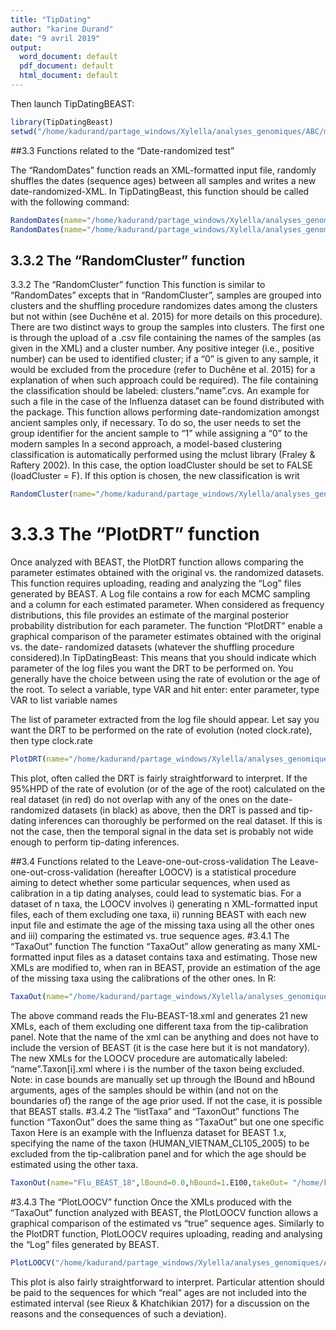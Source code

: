 ```yaml
---
title: "TipDating"
author: "karine Durand"
date: "9 avril 2019"
output:
  word_document: default
  pdf_document: default
  html_document: default
---
```

Then launch TipDatingBEAST:

```r
library(TipDatingBeast)
setwd("/home/kadurand/partage_windows/Xylella/analyses_genomiques/ABC/myscripts/Tip-Dating/TipDatingBeast/")
```

##3.3 Functions related to the "Date-randomized test"

The "RandomDates" function reads an XML-formatted input file, randomly shuffles the
dates (sequence ages) between all samples and writes a new date-randomized-XML. In
TipDatingBeast, this function should be called with the following command:


```r
RandomDates(name="/home/kadurand/partage_windows/Xylella/analyses_genomiques/ABC/myscripts/Tip-Dating/TipDatingBeast/example/Flu_BEAST_18",reps=20)
RandomDates(name="/home/kadurand/partage_windows/Xylella/analyses_genomiques/ABC/myscripts/Tip-Dating/TipDatingBeast/example/paucamultiplex",reps=20)
```

## 3.3.2 The "RandomCluster" function

3.3.2 The "RandomCluster" function
This function is similar to "RandomDates" excepts that in "RandomCluster", samples are
grouped into clusters and the shuffling procedure randomizes dates among the clusters but
not within (see Duchêne et al. 2015) for more details on this procedure). There are two
distinct ways to group the samples into clusters. The first one is through the upload of a
.csv file containing the names of the samples (as given in the XML) and a cluster number.
Any positive integer (i.e., positive number) can be used to identified cluster; if a "0" is given
to any sample, it would be excluded from the procedure (refer to Duchêne et al. 2015) for a
explanation of when such approach could be required). The file containing the
classification should be labeled: clusters."name".cvs. An example for such a file in the case
of the Influenza dataset can be found distributed with the package. This function allows
performing date-randomization amongst ancient samples only, if necessary. To do so, the
user needs to set the group identifier for the ancient sample to “1” while assigning a “0” to
the modern samples
In a second approach, a model-based clustering classification is automatically performed
using the mclust library (Fraley & Raftery 2002). In this case, the option loadCluster should
be set to FALSE (loadCluster = F). If this option is chosen, the new classification is writ

```r
RandomCluster(name="/home/kadurand/partage_windows/Xylella/analyses_genomiques/ABC/myscripts/Tip-Dating/TipDatingBeast/example/Flu_BEAST_232",reps=20,loadCluster=T)
```

# 3.3.3 The "PlotDRT" function
Once analyzed with BEAST, the PlotDRT function allows comparing the parameter
estimates obtained with the original vs. the randomized datasets. This function requires
uploading, reading and analyzing the "Log" files generated by BEAST. A Log file contains a
row for each MCMC sampling and a column for each estimated parameter. When
considered as frequency distributions, this file provides an estimate of the marginal
posterior probability distribution for each parameter. The function "PlotDRT" enable a
graphical comparison of the parameter estimates obtained with the original vs. the date-
randomized datasets (whatever the shuffling procedure considered).In TipDatingBeast:
This means that you should indicate which parameter of the log files you want the DRT to
be performed on. You generally have the choice between using the rate of evolution or the
age of the root. To select a variable, type VAR and hit enter:
enter parameter, type VAR to list variable names

The list of parameter extracted from the log file should appear. Let say you want the DRT to
be performed on the rate of evolution (noted clock.rate), then type clock.rate
```r
PlotDRT(name="/home/kadurand/partage_windows/Xylella/analyses_genomiques/ABC/myscripts/Tip-Dating/TipDatingBeast/RDT Logs/Flu_BEAST_18",reps=10,burnin=0.1)
```

This plot, often called the DRT is fairly straightforward to interpret. If the 95%HPD of the
rate of evolution (or of the age of the root) calculated on the real dataset (in red) do not
overlap with any of the ones on the date-randomized datasets (in black) as above, then the
DRT is passed and tip-dating inferences can thoroughly be performed on the real dataset. If
this is not the case, then the temporal signal in the data set is probably not wide enough to
perform tip-dating inferences.

##3.4 Functions related to the Leave-one-out-cross-validation
The Leave-one-out-cross-validation (hereafter LOOCV) is a statistical procedure aiming to
detect whether some particular sequences, when used as calibration in a tip dating
analyses, could lead to systematic bias.
For a dataset of n taxa, the LOOCV involves i) generating n XML-formatted input files, each
of them excluding one taxa, ii) running BEAST with each new input file and estimate the age
of the missing taxa using all the other ones and iii) comparing the estimated vs. true
sequence ages.
#3.4.1 The "TaxaOut" function
The function "TaxaOut" allow generating as many XML-formatted input files as a dataset
contains taxa and estimating. Those new XMLs are modified to, when ran in BEAST, provide
an estimation of the age of the missing taxa using the calibrations of the other ones. In R:
```r
TaxaOut(name="/home/kadurand/partage_windows/Xylella/analyses_genomiques/ABC/myscripts/Tip-Dating/TipDatingBeast/example/Flu_BEAST_18",lBound=0.0, hBound=1.E100)
```

The above command reads the Flu-BEAST-18.xml and generates 21 new XMLs, each of
them excluding one different taxa from the tip-calibration panel. Note that the name of the
xml can be anything and does not have to include the version of BEAST (it is the case here
but it is not mandatory). The new XMLs for the LOOCV procedure are automatically
labeled: "name".Taxon[i].xml where i is the number of the taxon being excluded.
Note: in case bounds are manually set up through the lBound and hBound arguments, ages of
the samples should be within (and not on the boundaries of) the range of the age prior used. If
not the case, it is possible that BEAST stalls.
#3.4.2 The "listTaxa" and "TaxonOut" functions
The function "TaxonOut" does the same thing as "TaxaOut" but one one specific Taxon
Here is an example with the Influenza dataset for BEAST 1.x, specifying the name of the
taxon (HUMAN_VIETNAM_CL105_2005) to be excluded from the tip-calibration panel and
for which the age should be estimated using the other taxa.

```r
TaxonOut(name="Flu_BEAST_18",lBound=0.0,hBound=1.E100,takeOut= "/home/kadurand/partage_windows/Xylella/analyses_genomiques/ABC/myscripts/Tip-Dating/TipDatingBeast/example/HUMAN_VIETNAM_CL105_2005")
```

#3.4.3 The "PlotLOOCV" function
Once the XMLs produced with the "TaxaOut" function analyzed with BEAST, the PlotLOOCV
function allows a graphical comparison of the estimated vs "true" sequence ages. Similarly
to the PlotDRT function, PlotLOOCV requires uploading, reading and analysing the "Log"
files generated by BEAST.

```r
PlotLOOCV("/home/kadurand/partage_windows/Xylella/analyses_genomiques/ABC/myscripts/Tip-Dating/TipDatingBeast/LOOCV logs/Flu_BEAST_18",burnin=0.1)
```
This plot is also fairly straightforward to interpret. Particular attention should be paid to
the sequences for which "real" ages are not included into the estimated interval (see Rieux
& Khatchikian 2017) for a discussion on the reasons and the consequences of such a
deviation).
